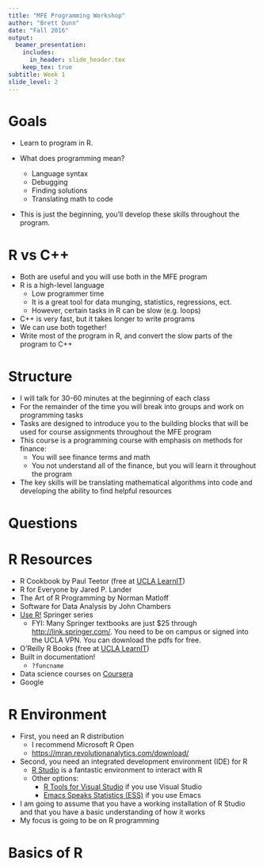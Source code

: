 ```yaml
---
title: "MFE Programming Workshop"
author: "Brett Dunn"
date: "Fall 2016"
output:
  beamer_presentation:
    includes:
      in_header: slide_header.tex
    keep_tex: true
subtitle: Week 1
slide_level: 2
---
```


# Goals
- Learn to program in R.

- What does programming mean?
    - Language syntax
    - Debugging
    - Finding solutions
    - Translating math to code
  
- This is just the beginning, you'll develop these skills throughout the program.

# R vs C++
 
- Both are useful and you will use both in the MFE program
- R is a high-level language
    - Low programmer time
    - It is a great tool for data munging, statistics, regressions, ect.
    - However, certain tasks in R can be slow (e.g. loops) 
- C++ is very fast, but it takes longer to write programs
- We can use both together!
- Write most of the program in R, and convert the slow parts of the program to C++

# Structure
- I will talk for 30-60 minutes at the beginning of each class
- For the remainder of the time you will break into groups and work on
  programming tasks 
- Tasks are designed to introduce you to the building blocks that will
  be used for course assignments throughout the MFE program
- This course is a programming course with emphasis on methods for
  finance:
    - You will see finance terms and math
    - You \emph{may} not understand all of the finance, but you will
    learn it throughout the program
- The key skills will be translating mathematical algorithms into code
  and developing the ability to find helpful resources

# Questions
\begin{center}
\Large Any questions before we start?
\end{center}

# R Resources
- R Cookbook by Paul Teetor (free at [UCLA LearnIT](https://learnit.ucla.edu/))
- R for Everyone by Jared P. Lander
- The Art of R Programming by Norman Matloff
- Software for Data Analysis by John Chambers
- [Use R!](http://link.springer.com/bookseries/6991) Springer series
    - FYI: Many Springer textbooks are just $25 through <http://link.springer.com/>.  You need to be on campus or signed into the UCLA VPN. You can download the pdfs for free.
- O'Reilly R Books (free at [UCLA LearnIT](https://learnit.ucla.edu/))
- Built in documentation!
    - `?funcname`
- Data science courses on [Coursera](https://www.coursera.org/specializations/jhu-data-science) 
- Google

# R Environment
- First, you need an R distribution
    - I recommend Microsoft R Open
    - <https://mran.revolutionanalytics.com/download/>
- Second, you need an integrated development environment (IDE) for R
    - [R Studio](https://www.rstudio.com/products/rstudio/download/preview/) is a fantastic environment to interact with R
    - Other options:
        - [R Tools for Visual Studio](https://www.visualstudio.com/en-us/features/rtvs-vs.aspx) if you use Visual Studio
        - [Emacs Speaks Statistics (ESS)](http://ess.r-project.org/) if you use Emacs
- I am going to assume that you have a working installation of R
  Studio and that you have a basic understanding of how it works
- My focus is going to be on R programming


# Basics of R